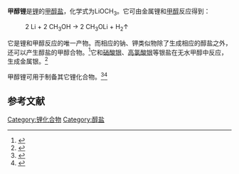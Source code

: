 {{Chembox
| ImageFile = [[File:Methanolat-Ion.svg|100px]]  [[File:Li+.svg|33px]]
| ImageSize = 
| IUPACName = Lithium methanolate
| OtherNames = 甲氧基锂
|Section1={{Chembox Identifiers
| CASNo = 865-34-9
| CASNo_Ref = {{cascite|correct|CAS}}
| PubChem = 164741
| ChemSpiderID = 144418
| SMILES = [Li+].[O-]C
| InChI = 1/CH3O.Li/c1-2;/h1H3;/q-1;+1
| InChIKey = JILPJDVXYVTZDQ-UHFFFAOYAW
| StdInChI = 1S/CH3O.Li/c1-2;/h1H3;/q-1;+1
| StdInChIKey = JILPJDVXYVTZDQ-UHFFFAOYSA-N
  }}
|Section2={{Chembox Properties
| Formula = CH<sub>3</sub>LiO
| MolarMass = 37.975
| Appearance = 白色粉末
| Density = 
| MeltingPt = 
| BoilingPt = 
| Solubility = 反应
  }}
|Section3={{Chembox Hazards
| MainHazards = 
| FlashPt = 
| AutoignitionPt =
  }}
}}
'''甲醇锂'''是[[锂|锂]]的[[甲醇盐|甲醇盐]]，化学式为LiOCH<sub>3</sub>。它可由金属锂和[[甲醇|甲醇]]反应得到：
: 2 Li + 2 CH<sub>3</sub>OH → 2 CH<sub>3</sub>OLi + H<sub>2</sub>↑
它是锂和甲醇反应的唯一产物。而相应的钠、钾类似物除了生成相应的醇盐之外，还可以产生醇盐的甲醇合物。<ref>{{cite journal|journal=Journal of the Chemical Society (Resumed)|language=en|issn=0368-1769|date=1960|pages=4270|doi=10.1039/jr9600004270|url=http://xlink.rsc.org/?DOI=jr9600004270|title=835. A physicochemical investigation of the methoxides of lithium, sodium, and potassium|accessdate=2020-08-14|author=P. J. Wheatley}}</ref>它和[[硝酸银|硝酸银]]、[[高氯酸银|高氯酸银]]等银盐在无水甲醇中反应，生成金属银。<ref>{{cite journal|journal=Synthesis and Reactivity in Inorganic and Metal-Organic Chemistry|volume=7|issue=2|language=en|issn=0094-5714|date=1977-01|pages=111–122|doi=10.1080/00945717708055947|url=http://www.tandfonline.com/doi/abs/10.1080/00945717708055947|title=The Instability of Silver Alkoxides|accessdate=2020-08-14|author=Roger S. Macomber, John C. Ford, Jeffrey H. Wenzel}}</ref>

甲醇锂可用于制备其它锂化合物。<ref>{{cite journal|journal=Journal of Non-Crystalline Solids|volume=356|issue=43|language=en|date=2010-09|pages=2263–2267|doi=10.1016/j.jnoncrysol.2010.08.017|url=https://linkinghub.elsevier.com/retrieve/pii/S0022309310005855|title=Devitrification behavior and structure of Li2O–B2O3–Al2O3 composite gels from metal alkoxides|accessdate=2020-08-14|author=Shengchun Li, B. Li, X.B. Qi, J.J. Wei}}</ref><ref>{{cite journal|journal=Zeitschrift für anorganische und allgemeine Chemie|volume=631|issue=10|language=de|issn=0044-2313|date=2005-08|pages=1741–1742|doi=10.1002/zaac.200500098|url=http://doi.wiley.com/10.1002/zaac.200500098|title=- ein neues lösliches Tetrachalkogenoniobat|accessdate=2020-08-14|author=Robert Feuerhake, Hülya Sahin, Dieter Fenske}}</ref>
==参考文献==
{{reflist}}

{{锂化合物}}

[[Category:锂化合物|Category:锂化合物]]
[[Category:醇盐|Category:醇盐]]